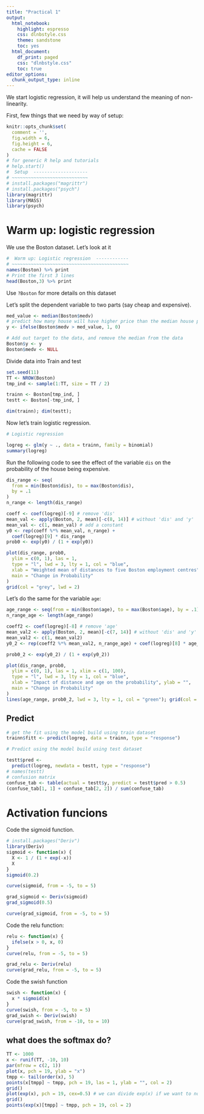 ```yaml
---
title: "Practical 1"
output:
  html_notebook: 
    highlight: espresso
    css: dlnbstyle.css
    theme: sandstone
    toc: yes
  html_document:
    df_print: paged
    css: "dlnbstyle.css"
    toc: true
editor_options:
  chunk_output_type: inline
---
```


We start logistic regression, it will help us understand the meaning of non-linearity. 
 

First, few things that we need by way of setup:
```r
knitr::opts_chunk$set(
  comment = '',
  fig.width = 6,
  fig.height = 6,
  cache = FALSE
)
# for generic R help and tutorials
# help.start()
#  Setup  --------------------
# ~~~~~~~~~~~~~~~~~~~~~~~~~~~~
# install.packages("magrittr")
# install.packages("psych")
library(magrittr)
library(MASS)
library(psych)
```

# Warm up: logistic regression

We use the Boston dataset. Let's look at it
```r
#  Warm up: Logistic regression  ------------
# ~~~~~~~~~~~~~~~~~~~~~~~~~~~~~~~~~~~~~~~~~~~
names(Boston) %>% print
# Print the first 3 lines
head(Boston,3) %>% print

```

Use `?Boston` for more details on this dataset

Let's split the dependent variable to two parts (say cheap and expensive).


```r
med_value <- median(Boston$medv)
# predict how many house will have higher price than the median house price
y <- ifelse(Boston$medv > med_value, 1, 0)

# Add out target to the data, and remove the median from the data 
Boston$y <- y
Boston$medv <- NULL

```

Divide data into Train and test

```r
set.seed(11)
TT <- NROW(Boston)
tmp_ind <- sample(1:TT, size = TT / 2)

trainn <- Boston[tmp_ind, ]
testt <- Boston[-tmp_ind, ]

dim(trainn); dim(testt);
```

Now let's train logistic regression. 
```r
# Logistic regression

logreg <- glm(y ~ ., data = trainn, family = binomial)
summary(logreg)
```
Run the following code to see the effect of the variable `dis` on the probability of the house being expensive.

```r
dis_range <- seq(
  from = min(Boston$dis), to = max(Boston$dis),
  by = .1
)
n_range <- length(dis_range)

coeff <- coef(logreg)[-9] # remove 'dis'
mean_val <- apply(Boston, 2, mean)[-c(8, 14)] # without 'dis' and 'y'
mean_val <- c(1, mean_val) # add a constant
y0 <- rep(coeff %*% mean_val, n_range) +
  coef(logreg)[9] * dis_range
prob0 <- exp(y0) / (1 + exp(y0))

plot(dis_range, prob0,
  ylim = c(0, 1), las = 1,
  type = "l", lwd = 3, lty = 1, col = "blue",
  xlab = "Weighted mean of distances to five Boston employment centres", ylab = "",
  main = "Change in Probability"
)
grid(col = "grey", lwd = 2)

```

Let's do the same for the variable `age`:

```r
age_range <- seq(from = min(Boston$age), to = max(Boston$age), by = .1)
n_range_age <- length(age_range)

coeff2 <- coef(logreg)[-8] # remove 'age'
mean_val2 <- apply(Boston, 2, mean)[-c(7, 14)] # without 'dis' and 'y'
mean_val2 <- c(1, mean_val2)
y0_2 <- rep(coeff2 %*% mean_val2, n_range_age) + coef(logreg)[8] * age_range

prob0_2 <- exp(y0_2) / (1 + exp(y0_2))

plot(dis_range, prob0,
  ylim = c(0, 1), las = 1, xlim = c(1, 100),
  type = "l", lwd = 3, lty = 1, col = "blue",
  xlab = "Impact of distance and age on the probability", ylab = "",
  main = "Change in Probability"
)
lines(age_range, prob0_2, lwd = 3, lty = 1, col = "green"); grid(col = "grey", lwd = 2)
```
## Predict
```r
# get the fit using the model build using train dataset
trainn$fitt <- predict(logreg, data = trainn, type = "response")

# Predict using the model build using test dataset

testt$pred <-
  predict(logreg, newdata = testt, type = "response")
# names(testt)
# confusion matrix
confuse_tab <- table(actual = testt$y, predict = testt$pred > 0.5)
(confuse_tab[1, 1] + confuse_tab[2, 2]) / sum(confuse_tab)
```


# Activation funcions

Code the sigmoid function.

```r
# install.packages("Deriv")
library(Deriv)
sigmoid <- function(x) {
  X <- 1 / (1 + exp(-x))
  X
}
sigmoid(0.2)

curve(sigmoid, from = -5, to = 5)

grad_sigmoid <- Deriv(sigmoid)
grad_sigmoid(0.5)

curve(grad_sigmoid, from = -5, to = 5)
```

Code the relu function:
```r

relu <- function(x) {
  ifelse(x > 0, x, 0)
}
curve(relu, from = -5, to = 5)

grad_relu <- Deriv(relu)
curve(grad_relu, from = -5, to = 5)

```
Code the swish function

```r
swish <- function(x) {
  x * sigmoid(x)
}
curve(swish, from = -5, to = 5)
grad_swish <- Deriv(swish)
curve(grad_swish, from = -10, to = 10)
```



## what does the softmax do?

```r
TT <- 1000
x <- runif(TT, -10, 10)
par(mfrow = c(2, 1))
plot(x, pch = 19, ylab = "x")
tmpp <- tail(order(x), 5)
points(x[tmpp] ~ tmpp, pch = 19, las = 1, ylab = "", col = 2)
grid()
plot(exp(x), pch = 19, cex=0.5) # we can divide exp(x) if we want to normalize
grid()
points(exp(x)[tmpp] ~ tmpp, pch = 19, col = 2)

```


